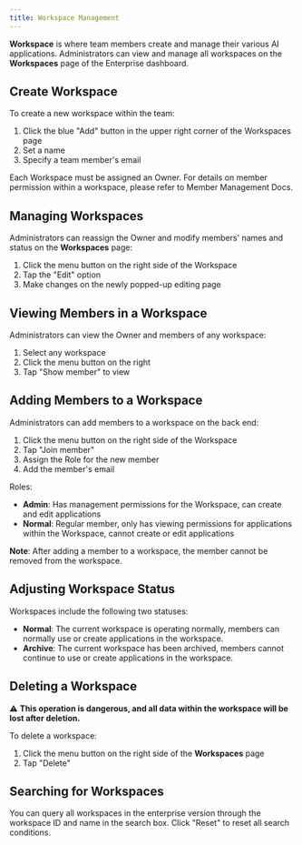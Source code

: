 ```yaml
---
title: Workspace Management
---
```


**Workspace** is where team members create and manage their various AI applications. Administrators can view and manage all workspaces on the **Workspaces** page of the Enterprise dashboard.

## Create Workspace

To create a new workspace within the team:

1. Click the blue "Add" button in the upper right corner of the Workspaces page
2. Set a name
3. Specify a team member's email

Each Workspace must be assigned an Owner. For details on member permission within a workspace, please refer to Member Management Docs.

## Managing Workspaces

Administrators can reassign the Owner and modify members' names and status on the **Workspaces** page:

1. Click the menu button on the right side of the Workspace
2. Tap the "Edit" option
3. Make changes on the newly popped-up editing page

## Viewing Members in a Workspace

Administrators can view the Owner and members of any workspace:

1. Select any workspace
2. Click the menu button on the right
3. Tap "Show member" to view

## Adding Members to a Workspace

Administrators can add members to a workspace on the back end:

1. Click the menu button on the right side of the Workspace
2. Tap "Join member"
3. Assign the Role for the new member
4. Add the member's email

Roles:
* **Admin**: Has management permissions for the Workspace, can create and edit applications
* **Normal**: Regular member, only has viewing permissions for applications within the Workspace, cannot create or edit applications

**Note**: After adding a member to a workspace, the member cannot be removed from the workspace.

## Adjusting Workspace Status

Workspaces include the following two statuses:

* **Normal**: The current workspace is operating normally, members can normally use or create applications in the workspace.
* **Archive**: The current workspace has been archived, members cannot continue to use or create applications in the workspace.

## Deleting a Workspace

⚠️ **This operation is dangerous, and all data within the workspace will be lost after deletion.**

To delete a workspace:

1. Click the menu button on the right side of the **Workspaces** page
2. Tap "Delete"

## Searching for Workspaces

You can query all workspaces in the enterprise version through the workspace ID and name in the search box. Click "Reset" to reset all search conditions.